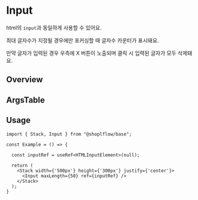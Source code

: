 
<Meta of={InputStories} />

# Input

html의 `input`과 동일하게 사용할 수 있어요.

최대 글자수가 지정될 경우에만 포커싱할 때 글자수 카운터가 표시돼요.

만약 글자가 입력된 경우 우측에 X 버튼이 노출되며 클릭 시 입력된 글자가 모두 삭제돼요.


## Overview

<Canvas of={InputStories.Playground} />

## ArgsTable

<ArgsTable of={Input} />

## Usage

```tsx
import { Stack, Input } from "@shoplflow/base";

const Example = () => {

  const inputRef = useRef<HTMLInputElement>(null);

  return (
    <Stack width={'500px'} height={'300px'} justify={'center'}>
      <Input maxLength={50} ref={inputRef} />
    </Stack>
  );
}
```

